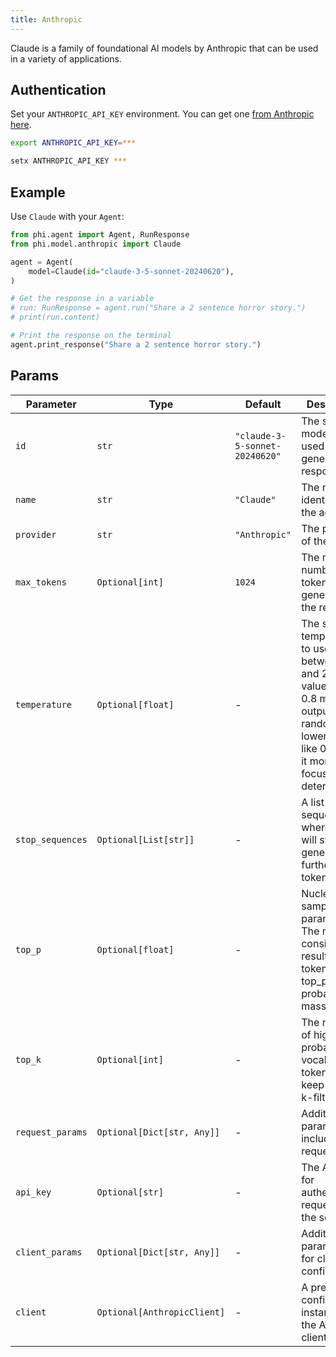 ```yaml
---
title: Anthropic
---
```


Claude is a family of foundational AI models by Anthropic that can be used in a variety of applications.

## Authentication

Set your `ANTHROPIC_API_KEY` environment. You can get one [from Anthropic here](https://anthropic.com/).

<CodeGroup>

```bash Mac
export ANTHROPIC_API_KEY=***
```

```bash Windows
setx ANTHROPIC_API_KEY ***
```

</CodeGroup>

## Example

Use `Claude` with your `Agent`:

<CodeGroup>

```python agent.py
from phi.agent import Agent, RunResponse
from phi.model.anthropic import Claude

agent = Agent(
    model=Claude(id="claude-3-5-sonnet-20240620"),
)

# Get the response in a variable
# run: RunResponse = agent.run("Share a 2 sentence horror story.")
# print(run.content)

# Print the response on the terminal
agent.print_response("Share a 2 sentence horror story.")
```

</CodeGroup>

## Params

| Parameter | Type | Default | Description |
|-----------|------|---------|-------------|
| `id` | `str` | `"claude-3-5-sonnet-20240620"` | The specific model ID used for generating responses. |
| `name` | `str` | `"Claude"` | The name identifier for the agent. |
| `provider` | `str` | `"Anthropic"` | The provider of the model. |
| `max_tokens` | `Optional[int]` | `1024` | The maximum number of tokens to generate in the response. |
| `temperature` | `Optional[float]` | - | The sampling temperature to use, between 0 and 2. Higher values like 0.8 make the output more random, while lower values like 0.2 make it more focused and deterministic. |
| `stop_sequences` | `Optional[List[str]]` | - | A list of sequences where the API will stop generating further tokens. |
| `top_p` | `Optional[float]` | - | Nucleus sampling parameter. The model considers the results of the tokens with top_p probability mass. |
| `top_k` | `Optional[int]` | - | The number of highest probability vocabulary tokens to keep for top-k-filtering. |
| `request_params` | `Optional[Dict[str, Any]]` | - | Additional parameters to include in the request. |
| `api_key` | `Optional[str]` | - | The API key for authenticating requests to the service. |
| `client_params` | `Optional[Dict[str, Any]]` | - | Additional parameters for client configuration. |
| `client` | `Optional[AnthropicClient]` | - | A pre-configured instance of the Anthropic client. |
